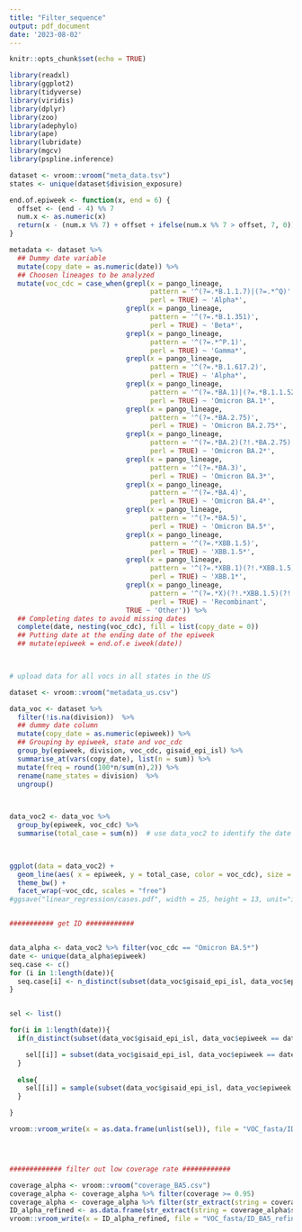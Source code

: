 ```yaml
---
title: "Filter_sequence"
output: pdf_document
date: '2023-08-02'
---
```

 
```r
knitr::opts_chunk$set(echo = TRUE)
```
 

```r
library(readxl)
library(ggplot2)
library(tidyverse)
library(viridis)  
library(dplyr)
library(zoo)
library(adephylo)
library(ape)
library(lubridate)  
library(mgcv)
library(pspline.inference)
```




```r
dataset <- vroom::vroom("meta_data.tsv")
states <- unique(dataset$division_exposure)

end.of.epiweek <- function(x, end = 6) {
  offset <- (end - 4) %% 7
  num.x <- as.numeric(x)
  return(x - (num.x %% 7) + offset + ifelse(num.x %% 7 > offset, 7, 0))
}

metadata <- dataset %>% 
  ## Dummy date variable
  mutate(copy_date = as.numeric(date)) %>% 
  ## Choosen lineages to be analyzed
  mutate(voc_cdc = case_when(grepl(x = pango_lineage, 
                                   pattern = '^(?=.*B.1.1.7)|(?=.*^Q)' , 
                                   perl = TRUE) ~ 'Alpha*',
                             grepl(x = pango_lineage, 
                                   pattern = '^(?=.*B.1.351)', 
                                   perl = TRUE) ~ 'Beta*',
                             grepl(x = pango_lineage, 
                                   pattern = '^(?=.*^P.1)', 
                                   perl = TRUE) ~ 'Gamma*',
                             grepl(x = pango_lineage, 
                                   pattern = '^(?=.*B.1.617.2)', 
                                   perl = TRUE) ~ 'Alpha*',
                             grepl(x = pango_lineage, 
                                   pattern = '^(?=.*BA.1)|(?=.*B.1.1.529)', 
                                   perl = TRUE) ~ 'Omicron BA.1*',
                             grepl(x = pango_lineage, 
                                   pattern = '^(?=.*BA.2.75)', 
                                   perl = TRUE) ~ 'Omicron BA.2.75*',
                             grepl(x = pango_lineage, 
                                   pattern = '^(?=.*BA.2)(?!.*BA.2.75)', 
                                   perl = TRUE) ~ 'Omicron BA.2*',
                             grepl(x = pango_lineage, 
                                   pattern = '^(?=.*BA.3)', 
                                   perl = TRUE) ~ 'Omicron BA.3*',
                             grepl(x = pango_lineage, 
                                   pattern = '^(?=.*BA.4)', 
                                   perl = TRUE) ~ 'Omicron BA.4*',
                             grepl(x = pango_lineage, 
                                   pattern = '^(?=.*BA.5)', 
                                   perl = TRUE) ~ 'Omicron BA.5*',
                             grepl(x = pango_lineage, 
                                   pattern = '^(?=.*XBB.1.5)', 
                                   perl = TRUE) ~ 'XBB.1.5*',
                             grepl(x = pango_lineage, 
                                   pattern = '^(?=.*XBB.1)(?!.*XBB.1.5)', 
                                   perl = TRUE) ~ 'XBB.1*',
                             grepl(x = pango_lineage, 
                                   pattern = '^(?=.*X)(?!.*XBB.1.5)(?!.*XBB.1)', 
                                   perl = TRUE) ~ 'Recombinant',
                             TRUE ~ 'Other')) %>% 
  ## Completing dates to avoid missing dates
  complete(date, nesting(voc_cdc), fill = list(copy_date = 0)) 
  ## Putting date at the ending date of the epiweek
  ## mutate(epiweek = end.of.e iweek(date))

 
```




 
```r
# upload data for all vocs in all states in the US 

dataset <- vroom::vroom("metadata_us.csv")

data_voc <- dataset %>% 
  filter(!is.na(division))  %>% 
  ## dummy date column
  mutate(copy_date = as.numeric(epiweek)) %>%  
  ## Grouping by epiweek, state and voc_cdc
  group_by(epiweek, division, voc_cdc, gisaid_epi_isl) %>% 
  summarise_at(vars(copy_date), list(n = sum)) %>%  
  mutate(freq = round(100*n/sum(n),2)) %>%  
  rename(name_states = division)  %>% 
  ungroup()
  


data_voc2 <- data_voc %>% 
  group_by(epiweek, voc_cdc) %>% 
  summarise(total_case = sum(n))  # use data_voc2 to identify the date for each variant of concern

 

ggplot(data = data_voc2) + 
  geom_line(aes( x = epiweek, y = total_case, color = voc_cdc), size = 2) + 
  theme_bw() + 
  facet_wrap(~voc_cdc, scales = "free") 
#ggsave("linear_regression/cases.pdf", width = 25, height = 13, unit="in", dpi = 300)


########### get ID ############


data_alpha <- data_voc2 %>% filter(voc_cdc == "Omicron BA.5*")
date <- unique(data_alpha$epiweek)
seq.case <- c()
for (i in 1:length(date)){
  seq.case[i] <- n_distinct(subset(data_voc$gisaid_epi_isl, data_voc$epiweek == date[i] & data_voc$voc_cdc == "Omicron BA.5*"))
}


sel <- list()

for(i in 1:length(date)){
  if(n_distinct(subset(data_voc$gisaid_epi_isl, data_voc$epiweek == date[i] & data_voc$voc_cdc == "Omicron BA.5*")) <= 40 ){

    sel[[i]] = subset(data_voc$gisaid_epi_isl, data_voc$epiweek == date[i] & data_voc$voc_cdc == "Omicron BA.5*")
  }
  
  else{
    sel[[i]] = sample(subset(data_voc$gisaid_epi_isl, data_voc$epiweek == date[i] & data_voc$voc_cdc == "Omicron BA.5*"), size =  40,  replace = FALSE)
  }

}

vroom::vroom_write(x = as.data.frame(unlist(sel)), file = "VOC_fasta/ID_BA5.csv")




############# filter out low coverage rate ############

coverage_alpha <- vroom::vroom("coverage_BA5.csv")
coverage_alpha <- coverage_alpha %>% filter(coverage >= 0.95)
coverage_alpha <- coverage_alpha %>% filter(str_extract(string = coverage_alpha$Nextclade_pango, pattern = "BA.5") == "BA.5")
ID_alpha_refined <- as.data.frame(str_extract(string = coverage_alpha$seqName, pattern = "EPI_ISL_\\d+"))
vroom::vroom_write(x = ID_alpha_refined, file = "VOC_fasta/ID_BA5_refined.csv")
 

```
